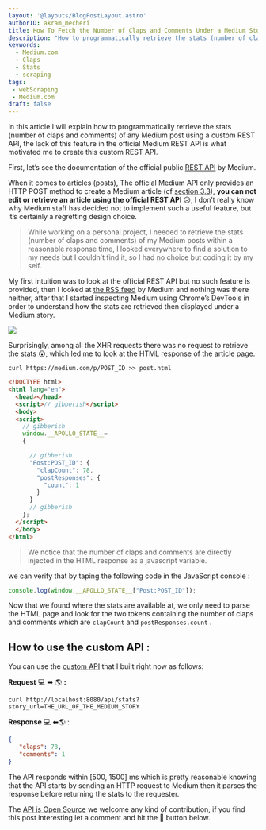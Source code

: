 ```yaml
---
layout: '@layouts/BlogPostLayout.astro'
authorID: akram_mecheri
title: How To Fetch the Number of Claps and Comments Under a Medium Story
description: "How to programmatically retrieve the stats (number of claps and comments) of any Medium.com post using a custom REST API."
keywords:
  - Medium.com
  - Claps
  - Stats
  - scraping
tags:
 - webScraping
 - Medium.com
draft: false
---
```


In this article I will explain how to programmatically retrieve the stats (number of claps and comments) of any Medium post using a custom REST API, the lack of this feature in the official Medium REST API is what motivated me to create this custom REST API.


First, let’s see the documentation of the official public [REST API](https://github.com/Medium/medium-api-docs) by Medium.



When it comes to articles (posts), The official Medium API only provides an HTTP POST method to create a Medium article (cf [section 3.3](https://github.com/Medium/medium-api-docs#33-posts)), **you can not edit or retrieve an article using the official REST API** 😥, I don’t really know why Medium staff has decided not to implement such a useful feature, but it’s certainly a regretting design choice.

> While working on a personal project, I needed to retrieve the stats (number of claps and comments) of my Medium posts within a reasonable response time, I looked everywhere to find a solution to my needs but I couldn’t find it, so I had no choice but coding it by my self.

My first intuition was to look at the official REST API but no such feature is provided, then I looked at [the RSS feed](https://help.medium.com/hc/en-us/articles/214874118-Using-RSS-feeds-of-profiles-and-publications) by Medium and nothing was there neither, after that I started inspecting Medium using Chrome’s DevTools in order to understand how the stats are retrieved then displayed under a Medium story.

<Image w="1400" h="766" src={img2} t="Medium Inspection with devTools" solo="true" />

Surprisingly, among all the XHR requests there was no request to retrieve the stats 😮, which led me to look at the HTML response of the article page.

```
curl https://medium.com/p/POST_ID >> post.html
```

```html
<!DOCTYPE html>
<html lang="en">
  <head></head>
  <script>// gibberish</script>
  <body>
  <script>
    // gibberish
    window.__APOLLO_STATE__=
    {

      // gibberish
      "Post:POST_ID": {
        "clapCount": 78,
        "postResponses": {
          "count": 1
        }
      }
      // gibberish
    };
  </script>
  </body>
</html>
```

> We notice that the number of claps and comments are directly injected in the HTML response as a javascript variable.

 we can verify that by taping the following code in the JavaScript console :

```js
console.log(window.__APOLLO_STATE__["Post:POST_ID"]);
```


Now that we found where the stats are available at, we only need to parse the HTML page and look for the two tokens containing the number of claps and comments which are `clapCount` and `postResponses.count` .



## How to use the custom API :


You can use the [custom API](https://github.com/FrenchTechLead/medium-stats-api) that I built right now as follows:

**Request** 💻 ➡ 🌎 **:**

```
curl http://localhost:8080/api/stats?story_url=THE_URL_OF_THE_MEDIUM_STORY
```

**Response** 💻 ⬅🌎 :

```json
{  
   "claps": 78,  
   "comments": 1  
}
```

The API responds within \[500, 1500\] ms which is pretty reasonable knowing that the API starts by sending an HTTP request to Medium then it parses the response before returning the stats to the requester.

The [API is Open Source](https://github.com/FrenchTechLead/medium-stats-api) we welcome any kind of contribution, if you find this post interesting let a comment and hit the 👏 button below.